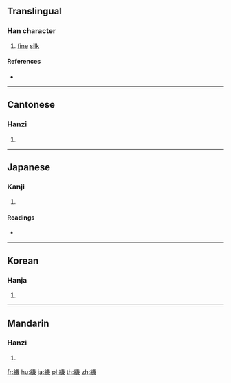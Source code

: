 {{character info/new}}
{{also|缣}}
==Translingual==

===Han character===
{{Han char|rn=120|rad=糸|as=10|sn=16|four=28937|canj=VFTXC|ids=⿰糹兼}}

# [[fine]] [[silk]]

====References====
* {{Han ref|kx=0933.260|dkj=27750|dj=1372.170|hdz=53439.100|uh=7E11|ud=32273|bh=BFA1|bd=49057}}

----

==Cantonese==

===Hanzi===
{{yue-hanzi|jyut=gim1|y=gim1|sim=缣}}

# {{defn|lang=yue|sort=糸10}}

----

==Japanese==

===Kanji===
{{ja-kanji|grade=|rs=糸10}}

# {{defn|lang=ja|sort=糸10}}

====Readings====
* {{ja-readings|on=[[けん]] (ken)|kun=[[きぬ]] (kinu)|nanori=}}

----

==Korean==

===Hanja===
{{ko-hanja|hangeul=겸|eumhun=|rv=gyeom|mr=kyŏm|y=kyem}}

# {{defn|lang=ko|sort=糸10}}

----

==Mandarin==

===Hanzi===
{{cmn-hanzi|sim=缣|pin=[[jiān]] ([[jian1]]), [[quàn]] ([[quan4]])|wg=chien<sup>1</sup>, ch'üan<sup>4</sup>}}

# {{defn|lang=cmn|sort=糸10}}

[[fr:縑]]
[[hu:縑]]
[[ja:縑]]
[[pl:縑]]
[[th:縑]]
[[zh:縑]]